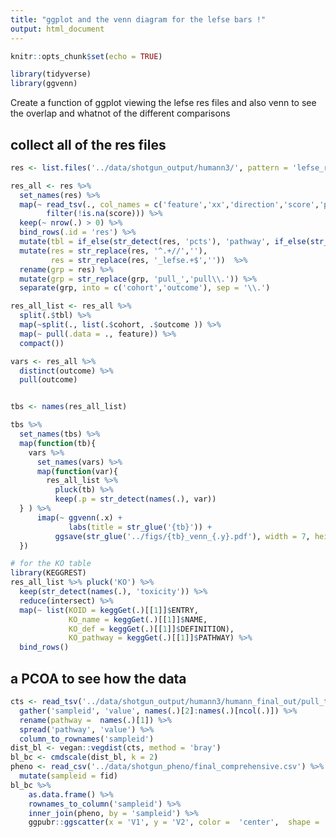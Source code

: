 ```yaml
---
title: "ggplot and the venn diagram for the lefse bars !"
output: html_document
---
```


```r
knitr::opts_chunk$set(echo = TRUE)
```

```r
library(tidyverse)
library(ggvenn)
```

Create a function of ggplot viewing the lefse res files and also venn to see the overlap and whatnot of the different comparisons


## collect all of the res files

```r
res <- list.files('../data/shotgun_output/humann3/', pattern = 'lefse_ready_.+cts.tsv.res$', full.names = T)

res_all <- res %>% 
  set_names(res) %>% 
  map(~ read_tsv(., col_names = c('feature','xx','direction','score','pval')) %>% 
        filter(!is.na(score))) %>% 
  keep(~ nrow(.) > 0) %>% 
  bind_rows(.id = 'res') %>% 
  mutate(tbl = if_else(str_detect(res, 'pcts'), 'pathway', if_else(str_detect(res, 'kocts'), 'KO', 'taxa'))) %>% 
  mutate(res = str_replace(res, '^.+//',''),
         res = str_replace(res, '_lefse.+$',''))  %>% 
  rename(grp = res) %>% 
  mutate(grp = str_replace(grp, 'pull_','pull\\.')) %>% 
  separate(grp, into = c('cohort','outcome'), sep = '\\.')

res_all_list <- res_all %>% 
  split(.$tbl) %>% 
  map(~split(., list(.$cohort, .$outcome )) %>% 
  map(~ pull(.data = ., feature)) %>% 
  compact())


```


```r
vars <- res_all %>% 
  distinct(outcome) %>% 
  pull(outcome)


tbs <- names(res_all_list)

tbs %>% 
  set_names(tbs) %>% 
  map(function(tb){
    vars %>% 
      set_names(vars) %>% 
      map(function(var){
        res_all_list %>% 
          pluck(tb) %>% 
          keep(.p = str_detect(names(.), var))
  } ) %>% 
      imap(~ ggvenn(.x) +
             labs(title = str_glue('{tb}')) +
          ggsave(str_glue('../figs/{tb}_venn_{.y}.pdf'), width = 7, height = 4))
  })
```

```r
# for the KO table
library(KEGGREST)
res_all_list %>% pluck('KO') %>% 
  keep(str_detect(names(.), 'toxicity')) %>% 
  reduce(intersect) %>% 
  map(~ list(KOID = keggGet(.)[[1]]$ENTRY,
             KO_name = keggGet(.)[[1]]$NAME,
             KO_def = keggGet(.)[[1]]$DEFINITION),
             KO_pathway = keggGet(.)[[1]]$PATHWAY) %>%
  bind_rows()
```


## a PCOA to see how the data

```r
cts <- read_tsv('../data/shotgun_output/humann3/humann_final_out/pull_toxicity_kocts_cpm_unstratified.tsv') %>% 
  gather('sampleid', 'value', names(.)[2]:names(.)[ncol(.)]) %>% 
  rename(pathway =  names(.)[1]) %>% 
  spread('pathway', 'value') %>% 
  column_to_rownames('sampleid')
dist_bl <- vegan::vegdist(cts, method = 'bray')
bl_bc <- cmdscale(dist_bl, k = 2) 
pheno <- read_csv('../data/shotgun_pheno/final_comprehensive.csv') %>% 
  mutate(sampleid = fid)
bl_bc %>% 
    as.data.frame() %>% 
    rownames_to_column('sampleid') %>% 
    inner_join(pheno, by = 'sampleid') %>% 
    ggpubr::ggscatter(x = 'V1', y = 'V2', color =  'center',  shape = 'toxicity') 
```

